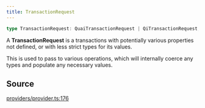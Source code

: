 ```yaml
---
title: TransactionRequest
---
```


```ts
type TransactionRequest: QuaiTransactionRequest | QiTransactionRequest;
```

A **TransactionRequest** is a transactions with potentially various properties not defined, or with less strict types
for its values.

This is used to pass to various operations, which will internally coerce any types and populate any necessary values.

## Source

[providers/provider.ts:176](https://github.com/dominant-strategies/quais.js/blob/40f3917383e9421179ebdbc4076b907a7d088144/src/providers/provider.ts#L176)
